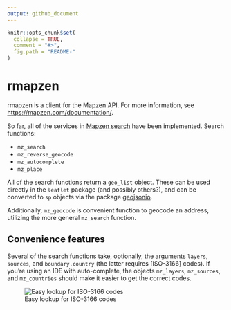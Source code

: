 ```yaml
---
output: github_document
---
```


<!-- README.md is generated from README.Rmd. Please edit that file -->

```r
knitr::opts_chunk$set(
  collapse = TRUE,
  comment = "#>",
  fig.path = "README-"
)
```

# rmapzen

rmapzen is a client for the Mapzen API. For more information, see [https://mapzen.com/documentation/](https://mapzen.com/documentation/). 

So far, all of the services in [Mapzen search](https://mapzen.com/documentation/search/) have been implemented. Search functions:

* `mz_search`
* `mz_reverse_geocode`
* `mz_autocomplete`
* `mz_place`

All of the search functions return a `geo_list` object. These can be used directly in the `leaflet` package (and possibly others?), and can be converted to `sp` objects via the package [geojsonio](https://github.com/ropensci/geojsonio).

Additionally, `mz_geocode` is convenient function to geocode an address, utilizing the more general `mz_search` function.

## Convenience features

Several of the search functions take, optionally, the arguments `layers`, `sources`, and `boundary.country` (the latter requires [ISO-3166] codes). If you're using an IDE with auto-complete, the objects `mz_layers`, `mz_sources`, and `mz_countries` should make it easier to get the correct codes.

![Easy lookup for ISO-3166 codes](fig/mz-countries.png)
